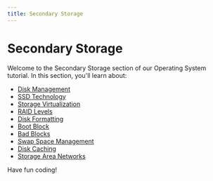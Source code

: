 ```yaml
---
title: Secondary Storage
---
```


# Secondary Storage

Welcome to the Secondary Storage section of our Operating System tutorial. In this section, you'll learn about:

- [Disk Management](./0-disk-management.mdx)
- [SSD Technology](./1-ssd-technology.mdx)
- [Storage Virtualization](./2-storage-virtualization.mdx)
- [RAID Levels](./3-raid-levels.mdx)
- [Disk Formatting](./4-disk-formatting.mdx)
- [Boot Block](./5-boot-block.mdx)
- [Bad Blocks](./6-bad-blocks.mdx)
- [Swap Space Management](./7-swap-space-management.mdx)
- [Disk Caching](./8-disk-caching.mdx)
- [Storage Area Networks](./9-storage-area-networks.mdx)

Have fun coding!